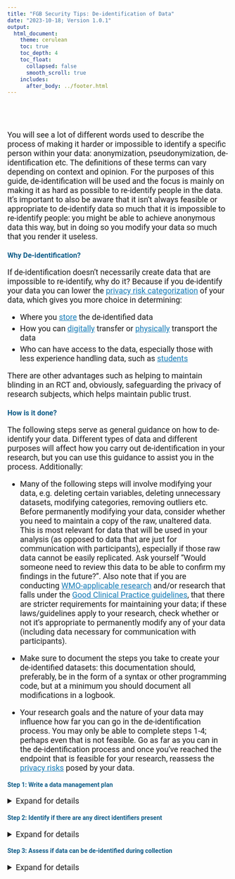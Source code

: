 ```yaml
---
title: "FGB Security Tips: De-identification of Data"
date: "2023-10-18; Version 1.0.1"
output: 
  html_document:
    theme: cerulean
    toc: true
    toc_depth: 4
    toc_float: 
      collapsed: false
      smooth_scroll: true
    includes: 
      after_body: ../footer.html
---
```



<style type="text/css">

/* change font for whole text so that it's in line with house style. For webpages that is Roboto  */

body {
  font-family: 'Roboto', sans-serif;
}

#TOC {
  left: 0%;
  top: 0%;
}


/* width of the TOC needs to be defined in div.tocify because it allows the width to be low when the TOC is next to the text, but let's it expand when it moves to above the text in a very small screen like on a mobile */

div.tocify {
  width: 15%;
}

.tocify ul, .tocify li {
  line-height: 25px;
}

.tocify-header .tocify-item {
  font-size: 1.2em;
}

.tocify-subheader .tocify-item {
  font-size: 0.9em;
}



/* following two commands get the text of TOC to indent properly */

.tocify-header {
    text-indent: initial;
}

.tocify-subheader > .tocify-item {
  text-indent: initial;
  padding-left: 2em;
}

/* attempted to change highlight color on TOC, but nothing works; wanted to improve contrast for accessibility, but had no luck  */

/* max-width refused to change below unless I included the !important tag next to it. Found answer on this stack exchange https://stackoverflow.com/questions/34906002/increase-width-of-entire-html-rmarkdown-output 
Seems only to be an issue when using TOC; not required to use !important on pages without TOC */

.main-container {
  max-width: 100% !important;
  padding-right: 5%;
  padding-top: 5%;
  padding-bottom: 10%;
}



h1.title {
  font-size: 28px;
  text-align: center;
}

h4.date { /* this is to affect the size of the date text in the YAML when it prints in html  */
  font-size: 20px;
  text-align: center;
}


p {
  font-size: 18px;
}

li {
  font-size: 18px;
  margin: 5px;
}

/* improve contrast for all a-tags and headers for accessibility */

a {
  color: #157bb7;
}

h1, h2, h3, h4 {
  color: #105d89;
}

summary {
  font-size: 18px;
}

</style>

\
\

You will see a lot of different words used to describe the process of making it harder or impossible to identify a specific person within your data: anonymization, pseudonymization, de-identification etc. The definitions of these terms can vary depending on context and opinion. For the purposes of this guide, de-identification will be used and the focus is mainly on making it as hard as possible to re-identify people in the data. It's important to also be aware that it isn't always feasible or appropriate to de-identify data so much that it is impossible to re-identify people: you might be able to achieve anonymous data this way, but in doing so you modify your data so much that you render it useless. 

### Why De-identification?

If de-identification doesn't necessarily create data that are impossible to re-identify, why do it? Because if you de-identify your data you can lower the [privacy risk categorization](PrivacyRisks.html){target="_blank"} of your data, which gives you more choice in determining:

* Where you [store](Storage.html){target="_blank"} the de-identified data 
* How you can [digitally](DigitalTransfer.html){target="_blank"} transfer or [physically](PhysicalTransport.html){target="_blank"} transport the data
* Who can have access to the data, especially those with less experience handling data, such as [students](SecurityForStudents.html){target="_blank"}

There are other advantages such as helping to maintain blinding in an RCT and, obviously, safeguarding the privacy of research subjects, which helps maintain public trust.

### How is it done?

The following steps serve as general guidance on how to de-identify your data. Different types of data and different purposes will affect how you carry out de-identification in your research, but you can use this guidance to assist you in the process. Additionally:

* Many of the following steps will involve modifying your data, e.g. deleting certain variables, deleting unnecessary datasets, modifying categories, removing outliers etc. Before permanently modifying your data, consider whether you need to maintain a copy of the raw, unaltered data. This is most relevant for data that will be used in your analysis (as opposed to data that are just for communication with participants), especially if those raw data cannot be easily replicated. Ask yourself "Would someone need to review this data to be able to confirm my findings in the future?". Also note that if you are conducting [WMO-applicable research](https://english.ccmo.nl/investigators/legal-framework-for-medical-scientific-research/your-research-is-it-subject-to-the-wmo-or-not){target="_blank"} and/or research that falls under the [Good Clinical Practice guidelines](https://www.ema.europa.eu/en/ich-e6-r2-good-clinical-practice){target="_blank"}, that there are stricter requirements for maintaining your data; if these laws/guidelines apply to your research, check whether or not it's appropriate to permanently modify any of your data (including data necessary for communication with participants).

* Make sure to document the steps you take to create your de-identified datasets: this documentation should, preferably, be in the form of a syntax or other programming code, but at a minimum you should document all modifications in a logbook.

* Your research goals and the nature of your data may influence how far you can go in the de-identification process. You may only be able to complete steps 1-4; perhaps even that is not feasible. Go as far as you can in the de-identification process and once you've reached the endpoint that is feasible for your research, reassess the [privacy risks](PrivacyRisks.html){target="_blank"} posed by your data.

#### Step 1: Write a data management plan {#step1}

<details>
<summary>Expand for details</summary>

If you haven't done so already, stop what you're doing and go start your data management plan. You can use [DMPonline](https://dmponline.vu.nl/){target="_blank"} to write a DMP; it's designed to guide you through the process. You don't need to complete an entire plan to figure out how to de-identify your data; you do, however, need to understand the nature of the [data assets](../rdm/definitions/Definitions.html#dataasset){target="_blank"} you are using in your research, especially what these data will look like at the start of your research, as well as the form the data will ultimately need to take for you to carry out your analyses. 

Some forms of raw data assets used at the start of research are:

* Raw questionnaire data collected with a survey tool
* A structured, tabular dataset of physical measurements
* Clinical report forms
* Video interviews
* Diary entries from research subjects
* fMRIs and other imaging data
* Paper or digital consent forms


</details>

#### Step 2: Identify if there are any direct identifiers present {#step2}

<details>
<summary>Expand for details</summary>

Once you have an idea of what your data assets are, consider the variables that you plan to collect for each data asset and determine whether any variables are [direct identifiers](../rdm/definitions/Definitions.html#directID){target="_blank"}. Also assess whether a direct identifier will be used in your analysis. For example, names and contact information, which are direct identifiers, are usually collected because you need to stay in touch with participants, but these variables don't usually need to be used in the analysis. Alternatively, facial images in video recordings, which are also are direct identifiers, may actually be essential for your analysis. Also consider whether the direct identifiers you are planning to collect even *need* to be collected for you to conduct your research: ask yourself if you could carry out your research without collecting some or all of these direct identifiers?

</details>

#### Step 3: Assess if data can be de-identified during collection {#step3}

<details>
<summary>Expand for details</summary>

Consider whether or not you *need* to collect direct identifiers simultaneously with the other research data. For example, can you carry out one process that collects the direct identifiers and a separate process that collects the data you need for your research? <br> Considerations for how you can apply this concept are shown below for a variety of data types:

**NB**: *It's strongly recommended to avoid collecting direct identifiers alongside your other data, but sometimes this cannot be avoided (e.g. recording facial images is necessary to observe and analyse facial expressions or personal interactions). At a minimum, take to the time to assess whether you are collecting direct identifiers unnecessarily or whether there are alternative means to collect directly identifying information so that it can be kept separate from your other research data at the outset.*

##### {.tabset .tabset-fade}


###### Audiovisual <br> Data

* Is it feasible to record only audio rather than audio and video?
  + Note that this doesn't make the data anonymous, but it does make the data less identifiable

* Can you name audiovisual files (e.g. recordings of interviews) with a participant ID number rather than a participant name?
  + It is standard practice to name your audiovisual files **without** using information that directly identifies your research subjects. If you absolutely *must* name your audiovisual files using the participant's name, do this temporarily and then follow the guidance in Step 4 as soon as possible

* Is it feasible not to discuss specific names and places while recording an interview?

* Is it feasible to avoid recording faces?

###### Consent <br> Forms

* Do you need to obtain directly identifying information such as name and contact information with your consent forms?
  + In some forms of research, this is not necessarily required. It is necessary when doing research that involves repeated measurements, follow-up and communication with participants, especially for safety reasons (for example, this information is required for [WMO-applicable research](https://english.ccmo.nl/investigators/legal-framework-for-medical-scientific-research/your-research-is-it-subject-to-the-wmo-or-not){target="_blank"}). But if you collect all of your data from your participant at one moment and no further feedback or follow-up is required, then there is often no reason that name and/or contact information need to be collected (nor is this required by the [GDPR privacy law](https://gdpr-info.eu/){target="_blank"}). You still need to obtain [valid consent](https://assets.vu.nl/d8b6f1f5-816c-005b-1dc1-e363dd7ce9a5/ae86a9d8-90a8-4d05-a924-4f6646a5351f/Informed_Consent_and_Information_Letter_Checklist_tcm263-917997.pdf){target="_blank"} because the data you collect from the subject can still be [indirectly identifying](../rdm/definitions/Definitions.html#indirectID){target="_blank"}, but you can reduce the risk of re-identification of your subjects by not collecting any unnecessary directly identifying information. 

###### Imaging <br> Data

* Can you name the imaging files using a participant ID number rather than a participant name? Does the participant name *need* to appear on the imaging file?
  + Whenever possible, try to name your imaging files **without** using information that directly identifies your research subjects. If you absolutely *must* name your imaging files using the participant's name, do this temporarily and then follow the guidance in Step 4 as soon as possible

* Does directly identifying information *need* to be recorded on the image?
  + Whenever possible, don't include this information in the image itself. If you absolutely *must* include this information in the image, make sure to follow the guidance in Step 4

###### Physical <br> Measurements and <br> Other Tabular Data

* Is it feasible to record measurements while only identifying the participant with a participant ID number?

* Will your method of collecting data collect direct identifiers that you don't need (e.g. location data from a smart device)? If so, what can you do to avoid this?
  + Before you use an app or smart device for data collection, contact the [RDM Support Desk](https://vu.nl/en/employee/university-library/rdm-support-desk){target="_blank"} to find out if this is appropriate; many apps and smart devices collect data that you may not expect. Alternatively, you can contact the technicians at [TO3](https://vu.nl/en/employee/behavioural-and-movement-sciences-getting-started/technical-support-for-research-to3){target="_blank"} to request an in-house solution or to borrow devices that are more appropriate for research data collection. 
  
  
###### Questionnaire <br> Data

* Is it feasible to collect questionnaire responses without also asking for name and contact information in the same questionnaire?

* Is it absolutely necessary to have long open text fields in your questionnaire, such as a "Comments" section? 
  + It may be a requirement for your purposes, but be aware that these sections are also places where participants may report a **lot** of directly identifying information.

* If you already have the e-mail addresses of your participants, is it feasible to invite them to participate in the questionnaire without uploading those e-mail addresses to the survey tool?
  + See the "Secure Use of Questionnaire Tools" section in this [guide](https://fgbto3-web.labs.vu.nl/rdm/Images/Secure_Use_of_Questionnaire_Tools.pdf){target="_blank"} for advice on how you can do this

* Will the survey tool collect direct identifiers that you don't need (e.g. IP-addresses)? If so, what can you do to avoid this?
  + See the "Secure Use of Questionnaire Tools" section in this [guide](https://fgbto3-web.labs.vu.nl/rdm/Images/Secure_Use_of_Questionnaire_Tools.pdf){target="_blank"} for advice on how to avoid unnecessarily collecting direct identifiers like IP-addresses
 
<!-- for some reason if you put both the ended hashes of the tabset as well as </details> you lose the next header in the TOC. If you only have the hashes it works.-->

##### 

#### Step 4: Separate the direct identifiers from research data {#step4}

<details>
<summary>Expand for details</summary>

If step 3 is not feasible for some or all of the direct identifiers, then the directly identifying variables should be separated from the research data after data collection is complete (**remember** that this only applies to direct identifiers that are not required for your analyses). If you need direct identifiers to keep track of who your participants are, you should use these identifiers to create a [key file](../rdm/definitions/Definitions.html#keyfile){target="_blank"} that you can link to the research data with a random participant identification number. This key file should be kept separate from your other research data, either by storing it on a different [storage solution](Storage.html){target="_blank"} or, if on the same storage solution, in a separate, [encrypted](Encryption.html#fle){target="_blank"} folder that can only be opened by those who absolutely require access.

**NB**: *If your data contain direct identifiers that are necessary for your analysis, the following steps are still useful. In step 4, you can still consider how to separate those direct identifiers that are not required for your analysis and in step 5, you can apply methods to make the [indirectly identifying information](../rdm/definitions/Definitions.html#indirectID){target="_blank"} in your data less identifying, if appropriate. Just remember that when you assess the [privacy risks](PrivacyRisks.html){target="_blank"} after de-identification is done, you still have some directly identifying information present that will impact these risks.*

##### {.tabset .tabset-fade}

###### Audiovisual <br> Data  

* If for some reason the files for audiovisual recordings needed to temporarily be named based on directly identifying information about the participant, change those file names as soon as possible to the participant ID number.

* If appropriate for your research, make a transcript of the audiovisual data and then follow the recommendations for textual data.

* If appropriate for your research, blur facial images and use voice modification

###### Consent <br> Forms

* If your research requires that you be able to re-identify your participants for follow-up and communication purposes, the consent form is your best place to collect the information for this purpose. Whether you are using paper or digital consent forms, you can use the information collected via these forms to create your key file. Your key file can also include details about what the participant consented to (e.g. future follow-up research, sharing of their data, optional sub-studies etc.) so that you can keep track of this information in the future.

* If you determined in step 3 that you don't need to collect directly identifying information with your consent forms for your research, then you don't necessarily need to create a key file. The only reason you may want to do so is if you ask for consent to additional purposes beyond your current research. For example, if your subjects were asked to consent to the sharing of their data for future research and some participants don't consent to this, then you need to keep track of which research data belong to those participants so that their data are not shared for new research. You could therefore create a file of participant identification numbers and the various conditions they did or did not consent to.


###### Imaging <br> Data

* If for some reason the imaging files needed to temporarily be named based on directly identifying information about the participant, change those file names as soon as possible to the participant ID number.

* If it couldn't be avoided that direct identifiers were included in the image, remove this information from the imaging data and update the key file with this information as needed. 

* If collecting neuroimaging such as fMRIs, deface the images.


###### Physical <br> Measurements <br> and Other <br> Tabular Data
  
* If during data collection, you needed to collect physical measurements simultaneously with direct identifiers in one dataset, then once this is no longer necessary you should remove the direct identifiers from the research dataset. Review the directly identifying variables for anything new that should be added to the key file. Once you've updated the key file, you should delete the directly identifying variables from the research dataset. **Remember** that this does not apply to any directly identifying variables that you plan to use in your analyses; any information used for your analyses needs to be maintained for research integrity purposes.

###### Questionnaire <br> Data

* If you need to collect questionnaire data that includes direct identifiers, export the data from the survey tool and review the directly identifying variables for anything new that should be added to the key file. Once you've updated the key file, you should delete the directly identifying variables from the exported questionnaire data. **Remember** that this does not apply to any directly identifying variables that you plan to use in your analyses; any information used for your analyses needs to be maintained for research integrity purposes.

* Take extra care to review open text fields, particularly "Comments" fields. Look for any self-reporting from the participant regarding their name, changes to their address etc. Depending on how you are using your "Comments" sections, you may want to simply copy the information provided by the participant over to the key file, thereby creating a comments variable in the key file. Alternatively, you may just wish to review the information the participant supplied and update the information already present in the key file. If the comment only consists of information relevant to the key file, you can delete it once the key file has been updated. If the comment also includes anything relevant to your research analyses, then keep the information relevant to your research and remove any of the information that you've already included in the key file.


###### Textual <br> Data

* If you have text data, such as a transcript of an interview, replace directly identifying information with pseudonyms. See the methods for qualitative data described [here](https://www.cessda.eu/Training/Training-Resources/Library/Data-Management-Expert-Guide/5.-Protect/Anonymisation){target="_blank"} for guidance.

#####


#### Step 5: Review and modify indirect identifiers {#step5}

<details>
<summary>Expand for details</summary>

Carrying out this step will depend on the goals of your research and the statistical testing you aim to do. This means that this step may not be feasible or appropriate for every situation. This step may also only be applicable when you decide you want to share your data with others and therefore need to make it as unidentifiable as possible. Whatever your situation, it is worthwhile to review this step and see if at least some of the suggestions below can be applied to your data to reduce their identifiability. 

The goals of this step is to look at your research data and assess whether it would be possible to single out at least one unique record about one of your research subjects: 

* This may be possible if there's information about research subjects which is highly unique. For example, do you have a variable about occupation and one subject's occupation is Prime Minister of The Netherlands? 
* This may be possible if you combine several variables about your subjects together into a profile and at least one research subject has a profile that is unique. For example, is there only one 50 year old pregnant subject whose due date is 01-07-2021? 

When doing this assessment, don't forget to consider all of your data assets. For example, you may have a series of blood pressure measurements (which are generally not identifying), but if these measurements are linked via participants ID number to a key file or to detailed questionnaire data, then the blood pressure measurements are still identifiable. Additionally, don't forget that information about your research subjects may be known due to context, such as what you report in your research methods, even if that information isn't included in the data itself. 

Before considering the various types of data, you should have an idea of what variables are indirect identifiers. Look at the variables in your dataset and assess what information could be relevant to re-identifying your research subjects. This is not just information like demographics (age, education, occupation, ethnicity etc.), but could also be specific dates, rare medical conditions, details about a specific event etc. Once you've determined which variables may be identifying, you need to decide to what extent you can modify the content of that variable, while still maintaining research data that are useful for your analysis. Examples are given below for several types of data. You may notice that, for some examples, de-identification happens simultaneously with the data processing you planned to do anyways (e.g. grouping categories with only a few records into larger categories, coding textual information into quantitative variables, coding observations etc.).

##### {.tabset .tabset-fade}

###### Audiovisual <br> Data

* Are there potentially indirectly identifying features in the recording that could be blurred, e.g. unique tattoos?

* Depending on the nature of the research, can the information in the audiovisual recording be recoded into something less identifiable, but more useful for analysis, e.g. coding of observed interactions between subjects?

###### Imaging <br> Data

* Remove any indirectly identifying data included in the image, e.g. age and weight may have automatically been included for calibration purposes. If this information must be maintained for your analysis or for proper interpretation of the data, store this information in a tabular dataset and link the data together via a participant ID number.

* Consider whether the data could be spatially normalized and still useful for analysis

###### Questionnaires, <br> Physical Measurements <br> and Other Tabular Data

* Generalize specific information where possible: 
  + Convert birthdate to birthyear or, if possible, age
  + Convert 6-digit postal code to 4-digit postal code
  + Convert specific dates of events to elapsed period of time between events, if possible
  + Combine categories with very few records into larger categories (birth country into birth region or all non-Western birth countries into "Non-Western")
  + Recode highly specific information into more general information
      + E.g. if you ask about occupation and a respondent fills in Prime Minister of The Netherlands, you could recode the occupation as part of a "politician" category or, if that's not appropriate, just create an "Other" category and include this record there

* Decide what to do with extreme values:
  + Should cases with extreme values just be excluded from the dataset (e.g. because they are not useful for analysis)?
  + Alternatively can you create cut-offs, for example everyone aged over 80 is coded as >80 years old?

###### Textual <br> Data

* Is there information present that is pretty unique to the subject or when combined with other details or context could be indirectly identifying? If so can this information be replaced with a pseudonym as described in the methods for qualitative data described [here](https://www.cessda.eu/Training/Training-Resources/Library/Data-Management-Expert-Guide/5.-Protect/Anonymisation){target="_blank"}?

* Can the information be coded into overarching themes rather than highly unique, personal stories?

* Can quotations of the data be created that express the relevant themes, but are generic enough to not be identifying?

#####


### What now?

Once you've gone through these steps, you've made your data a lot less identifiable and perhaps also a lot easier to analyse. Before assuming that your data are anonymous at this point, it's important to be aware that for data to be considered anonymous by European legal bodies all of the three following considerations apply:

* It must **not** be possible to single out at least one unique person in the dataset
* It must **not** be possible to couple together a person's record across different datasets
* It must **not** be possible to assume, with a strong likelihood, specific information about a person based on the other information present in the dataset

These requirements are pretty difficult to meet. For example, MRI data will always be unique to an individual, unless you spatially normalize it. This doesn't mean that it's impossible to achieve anonymous data, but there may be further work required to get to that level *and* the anonymized data may not be so useful anymore for your planned research analyses. 

**The most important thing to remember is that after you've gone through the de-identification steps in this guide, check whether the three conditions above apply before assuming that your data are now anonymized.**

Lastly, don't forget that most research data doesn't exist in a bubble; you rarely just have imaging data or questionnaire data or physical measurements. The more data you have about a person the easier they are to re-identify. 





